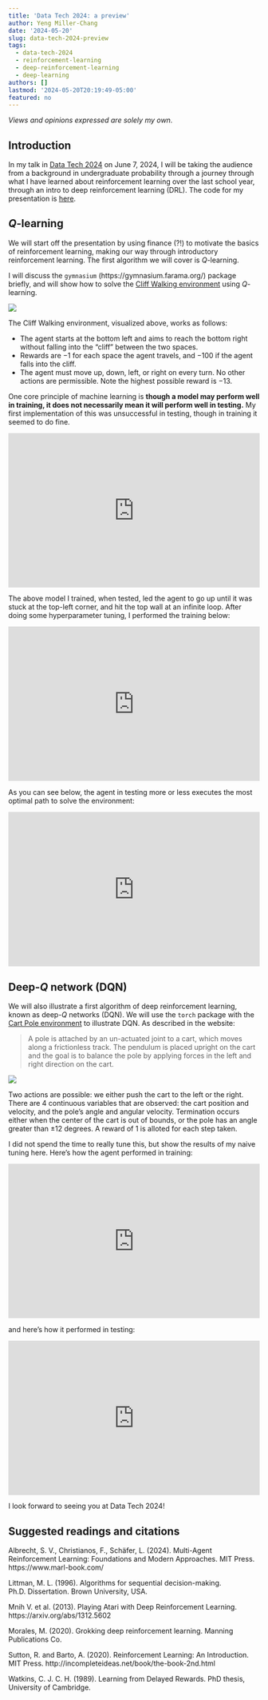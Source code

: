 ```yaml
---
title: 'Data Tech 2024: a preview'
author: Yeng Miller-Chang
date: '2024-05-20'
slug: data-tech-2024-preview
tags:
  - data-tech-2024
  - reinforcement-learning
  - deep-reinforcement-learning
  - deep-learning
authors: []
lastmod: '2024-05-20T20:19:49-05:00'
featured: no
---
```


<html>
<style>
.videowrapper {
    float: none;
    clear: both;
    width: 100%;
    position: relative;
    padding-bottom: 56.25%;
    padding-top: 25px;
    height: 0;
}
.videowrapper iframe {
    position: absolute;
    top: 0;
    left: 0;
    width: 100%;
    height: 100%;
}
</style>
</html>

*Views and opinions expressed are solely my own.*

## Introduction

In my talk in [Data Tech 2024](https://minneanalytics.org/datatech-2024/) on June 7, 2024, I will be taking the audience from a background in undergraduate probability through a journey through what I have learned about reinforcement learning over the last school year, through an intro to deep reinforcement learning (DRL). The code for my presentation is [here](https://github.com/millerchangym/data-tech-2024-deepRL).

## $Q$-learning

We will start off the presentation by using finance (?!) to motivate the basics of reinforcement learning, making our way through introductory reinforcement learning. The first algorithm we will cover is $Q$-learning. 

I will discuss the `gymnasium` (https://gymnasium.farama.org/) package briefly, and will show how to solve the [Cliff Walking environment](https://gymnasium.farama.org/environments/toy_text/cliff_walking/) using $Q$-learning.

![](images/cliff_walking.png)

The Cliff Walking environment, visualized above, works as follows:

* The agent starts at the bottom left and aims to reach the bottom right without falling into the "cliff" between the two spaces.
* Rewards are $-1$ for each space the agent travels, and $-100$ if the agent falls into the cliff.
* The agent must move up, down, left, or right on every turn. No other actions are permissible. Note the highest possible reward is $-13$.

One core principle of machine learning is **though a model may perform well in training, it does not necessarily mean it will perform well in testing.** My first implementation of this was unsuccessful in testing, though in training it seemed to do fine.

<div class="videowrapper" style="text-align: center;">
<iframe src="https://www.youtube.com/embed/1lSOBP8W-lo?si=Ew_VtZRUTWds_q-E" title="YouTube video player" frameborder="0" allow="accelerometer; autoplay; clipboard-write; encrypted-media; gyroscope; picture-in-picture; web-share" referrerpolicy="strict-origin-when-cross-origin" allowfullscreen></iframe>
</div>

The above model I trained, when tested, led the agent to go up until it was stuck at the top-left corner, and hit the top wall at an infinite loop. After doing some hyperparameter tuning, I performed the training below:

<div class="videowrapper" style="text-align: center;">
<iframe src="https://www.youtube.com/embed/L0hLNSii3c0?si=18oxMrfmuRuJfQk3" title="YouTube video player" frameborder="0" allow="accelerometer; autoplay; clipboard-write; encrypted-media; gyroscope; picture-in-picture; web-share" referrerpolicy="strict-origin-when-cross-origin" allowfullscreen></iframe>
</div>

As you can see below, the agent in testing more or less executes the most optimal path to solve the environment:

<div class="videowrapper" style="text-align: center;">
<iframe src="https://www.youtube.com/embed/vhl1KZK7uYY?si=5_zzb61pF2eeTtbq" title="YouTube video player" frameborder="0" allow="accelerometer; autoplay; clipboard-write; encrypted-media; gyroscope; picture-in-picture; web-share" referrerpolicy="strict-origin-when-cross-origin" allowfullscreen></iframe>
</div>

## Deep-$Q$ network (DQN)

We will also illustrate a first algorithm of deep reinforcement learning, known as deep-$Q$ networks (DQN). We will use the `torch` package with the [Cart Pole environment](https://gymnasium.farama.org/environments/classic_control/cart_pole/) to illustrate DQN. As described in the website:

> A pole is attached by an un-actuated joint to a cart, which moves along a frictionless track. The pendulum is placed upright on the cart and the goal is to balance the pole by applying forces in the left and right direction on the cart.

![](images/cart_pole.png)

Two actions are possible: we either push the cart to the left or the right. There are 4 continuous variables that are observed: the cart position and velocity, and the pole's angle and angular velocity. Termination occurs either when the center of the cart is out of bounds, or the pole has an angle greater than $\pm 12$ degrees. A reward of 1 is alloted for each step taken.

I did not spend the time to really tune this, but show the results of my naive tuning here. Here's how the agent performed in training:

<div class="videowrapper" style="text-align: center;">
<iframe src="https://www.youtube.com/embed/bU-FQZnrlDA?si=t9aBRq3jQBUAOVGK" title="YouTube video player" frameborder="0" allow="accelerometer; autoplay; clipboard-write; encrypted-media; gyroscope; picture-in-picture; web-share" referrerpolicy="strict-origin-when-cross-origin" allowfullscreen></iframe>
</div>

and here's how it performed in testing:

<div class="videowrapper" style="text-align: center;">
<iframe src="https://www.youtube.com/embed/S-o7WFidLE8?si=T1Ywp07Okun-tL7R" title="YouTube video player" frameborder="0" allow="accelerometer; autoplay; clipboard-write; encrypted-media; gyroscope; picture-in-picture; web-share" referrerpolicy="strict-origin-when-cross-origin" allowfullscreen></iframe>
</div>

I look forward to seeing you at Data Tech 2024!

## Suggested readings and citations

Albrecht, S. V., Christianos, F., Schäfer, L. (2024). Multi-Agent Reinforcement Learning: Foundations and Modern Approaches. MIT Press. https://www.marl-book.com/

Littman, M. L. (1996). Algorithms for sequential decision-making. Ph.D. Dissertation. Brown University, USA.

Mnih V. et al. (2013). Playing Atari with Deep Reinforcement Learning. https://arxiv.org/abs/1312.5602

Morales, M. (2020). Grokking deep reinforcement learning. Manning Publications Co.

Sutton, R. and Barto, A. (2020). Reinforcement Learning: An Introduction. MIT Press. http://incompleteideas.net/book/the-book-2nd.html

Watkins, C. J. C. H. (1989). Learning from Delayed Rewards. PhD thesis, University of
Cambridge.